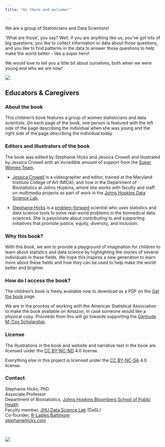 ```yaml
---
title: "Hi there and welcome!"

---
```


We are a group of Statisticians and Data Scientists! 

'What are those', you say? Well, if you are anything like us, you've got lots of big questions, you like to collect information or data about those questions, and you like to find patterns in the data to answer those questions to help make the world better -- like a super hero! 

We would love to tell you a little bit about ourselves, both when we were young and who we are now! 

:::{.column-page}
![](img/women-together.jpeg)
:::


## Educators & Caregivers

### About the book 

This children's book features a group of women statisticians and data scientists. On each page of the book, one person is featured with the left side of the page describing the individual when she was young and the right side of the page describing the individual today. 

### Editors and illustrators of the book

The book was edited by Stephanie Hicks and Jessica Crowell and illustrated by Jessica Crowell with an incredible amount of support from the [Super Women Team](about-authors.qmd). 

- [Jessica Crowell](https://www.linkedin.com/in/jessica-crowell-b129b451/) is a videographer and editor, trained at the Maryland Institute College of Art (MICA), and now in the Department of Biostatistics at Johns Hopkins, where she works with faculty and staff on multimedia projects as part of work in the [Johns Hopkins Data Science Lab](https://jhudatascience.org). 

- [Stephanie Hicks](https://www.stephaniehicks.com/) is a [problem-forward](https://simplystatistics.org/posts/2013-05-29-what-statistics-should-do-about-big-data-problem-forward-not-solution-backward/) scientist who uses statistics and data science tools to solve real-world problems in the biomedical data sciences. She is passionate about contributing to and supporting initiatives that promote justice, equity, diversity, and inclusion. 


### Why this book? 

With this book, we aim to provide a playground of imagination for children to learn about statistics and data science by highlighting the stories of several individuals in these fields. We hope this inspires a new generation to learn more about these fields and how they can be used to help make the world better and brighter.  

### How do I access the book? 

The children's book is freely available now to download as a PDF on the [Get the book](about.qmd) page. 

We are in the process of working with the American Statistical Association to make the book available on Amazon, in case someone would like a physical copy. Proceeds from this will go towards supporting the [Gertrude M. Cox Scholarship](https://www.amstat.org/your-career/awards/gertrude-m-cox-scholarship).

### License

The illustrations in the book and website and narrative text in the book are licensed under the [CC BY-NC-ND](https://creativecommons.org/licenses/by-nc-nd/4.0/) 4.0 license. 

Everything else in this project is licensed under the [CC BY-NC-SA](https://creativecommons.org/licenses/by-nc-sa/4.0) 4.0 license.


### Contact

<p style="margin-left: 40px">

Stephanie Hicks, PhD<br>
Associate Professor<br> Department of Biostatistics, [Johns Hopkins Bloomberg School of Public Health](https://publichealth.jhu.edu)<br> Faculty member, [JHU Data Science Lab](https://jhudatascience.org) (DaSL)<br> Co-founder, [R-Ladies Baltimore](https://rladies-baltimore.github.io)<br>
[stephaniehicks.com](https://www.stephaniehicks.com)

</p>

<br>

:::{.column-page}
![](img/banner.jpeg)
:::
